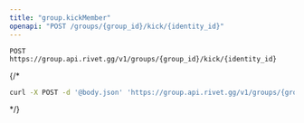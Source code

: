 ```yaml
---
title: "group.kickMember"
openapi: "POST /groups/{group_id}/kick/{identity_id}"
---
```


```
POST https://group.api.rivet.gg/v1/groups/{group_id}/kick/{identity_id}
```


{/*<RequestExample>
```bash curl
curl -X POST -d '@body.json' 'https://group.api.rivet.gg/v1/groups/{group_id}/kick/{identity_id}'
```
</RequestExample>*/}
